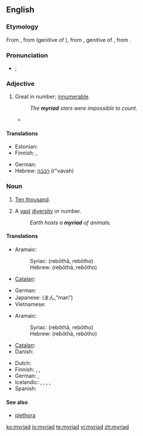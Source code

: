 {{wikipedia}}
==English==

===Etymology===
From {{etyl|frm}} {{term|myriade|lang=frm}}, from {{LL.}} {{term|myrias|lang=la}} (genitive of {{term|myriadis|lang=la}}), from {{etyl|grc}} {{term|μυριάδος|sc=polytonic|tr=myriados|lang=grc}}, genitive of {{term|μυριάς|sc=polytonic|tr=myrias||number of 10,000|lang=grc}}, from {{term|μύριος|sc=polytonic|tr=myrios||numberless, countless, infinite|lang=grc}}.

===Pronunciation===
* {{a|UK}} {{IPA|/ˈmɪ.ɹi.æd/|/ˈmɪ.ɹi.əd/}}; {{SAMPA|/"mI.ri.{d/|/"mI.ri.@d/}}

===Adjective===
{{en-adj|-}}

# Great in number; [[innumerable]].
#: ''The '''myriad''' stars were impossible to count.''
#* {{quote-book|title=[[W:Huế|Wikipedia:Huế]] | year=2009 | passage= ''Roughly along the Perfume River from Huế lie '''myriad''' other monuments.''}}
====Translations====
{{trans-top|great in number}}
* Estonian: {{t-|et|loendamatu}}
* Finnish: {{t-|fi|lukematon}}, {{t-|fi|lukuisa}}
{{trans-mid}}
* German: {{t-|de|unzählig}}
* Hebrew: [[רבבה]] (r"vavah) {{f}}
{{trans-bottom}}

===Noun===
{{en-noun}}

# {{archaic}} [[ten thousand|Ten thousand]].
# A [[vast]] [[diversity]] or number.
#: ''Earth hosts a '''myriad''' of animals.''

====Translations====
{{trans-top|ten thousand}}
* Aramaic:
*: Syriac: {{tø|arc|ܪܒܘܬܐ|f|sc=Syrc}} (rebōthā, rebōtho)
*: Hebrew: {{tø|arc|רבותא|f|sc=Hebr}} (rebōthā, rebōtho)
* [[Catalan]]: {{t-|ca|miríada|f}}
{{trans-mid}}
* German: {{t+|de|Myriade|f|s}}
* Japanese: {{t+|ja|万|sc=Jpan}} (まん,“man”)
* Vietnamese: {{t|vi|vạn|xs=Vietnamese}}
{{trans-bottom}}

{{trans-top|vast diversity or number}}
* Aramaic:
*: Syriac: {{tø|arc|ܪܒܘܬܐ|f|sc=Syrc}} (rebōthā, rebōtho)
*: Hebrew: {{tø|arc|רבותא|f|sc=Hebr}} (rebōthā, rebōtho)
* [[Catalan]]: {{t-|ca|miríada|f}}
* Danish: {{t+|da|myriade|c}}
{{trans-mid}}
* Dutch: {{t|nl|een groot aantal}}
* Finnish: {{t|fi|suunnaton määrä}}, {{t-|fi|myriadi}}, {{t|fi|lukematon määrä}}
* German: {{t-|de|Unmenge|f}}, {{t|de|Myriaden|f|p}}
* Icelandic: {{t|is|mýgrútur|m}}, {{t|is|urmull|f}}, {{t|is|ótal|n}}, {{t|is|ógrynni|n}}, {{t|is|aragrúi|m}}
* Spanish: {{t-|es|miríada|f}}
{{trans-bottom}}

====See also====
* [[plethora]]

[[ko:myriad]]
[[io:myriad]]
[[te:myriad]]
[[vi:myriad]]
[[zh:myriad]]